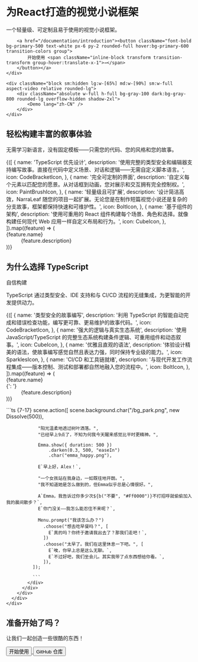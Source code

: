 
<div className="py-10 lg:m-12 relative flex flex-col lg:!flex-row justify-between items-center gap-12 text-left">
    <div className="flex-1 lg:max-w-[45%]">
        <h1 className="text-6xl font-bold mb-4 max-w-[700px] inline-flex flex-wrap text-gray-900 dark:text-white">为<span className="text-primary-500 underline break-words">React</span>打造的视觉小说框架</h1>
        <p className="text-lg my-8 max-w-[500px] text-gray-600 dark:text-gray-300">一个轻量级、可定制且易于使用的视觉小说框架。</p>

        <a href="/documentation/introduction"><button className="font-bold bg-primary-500 text-white px-6 py-2 rounded-full hover:bg-primary-600 transition-colors group">
            开始使用 <span className="inline-block transform transition-transform group-hover:translate-x-1">→</span>
        </button></a>
    </div>
    
    <div className="block sm:hidden lg:w-[65%] md:w-[90%] sm:w-full aspect-video relative rounded-lg">
        <div className="absolute w-full h-full bg-gray-100 dark:bg-gray-800 rounded-lg overflow-hidden shadow-2xl">
            <Demo lang="zh-CN" />
        </div>
    </div>
</div>

<div className="w-full">
    <div className="mx-auto max-w-7xl px-6 lg:px-8 w-full">
        <div className="mx-auto max-w-2xl lg:text-center p-6 w-full">
            <h2 className="mt-2 text-4xl font-semibold tracking-tight text-pretty text-gray-900 dark:text-white sm:text-5xl lg:text-balance !leading-none">轻松构建丰富的叙事体验</h2>
            <div className="mt-6 text-lg/8 text-gray-600 dark:text-gray-300">无需学习新语言，没有固定模板——只需您的代码、您的风格和您的故事。</div>
        </div>
        <div className="mx-auto mt-4 max-w-2xl lg:max-w-4xl">
            <dl className="grid max-w-xl grid-cols-1 gap-x-8 gap-y-10 lg:max-w-none lg:grid-cols-2 lg:gap-y-16">
            {([
            {
                name: 'TypeScript 优先设计',
                description:
                '使用完整的类型安全和编辑器支持编写故事。直接在代码中定义场景、对话和逻辑——无需自定义脚本语言。',
                icon: CodeBracketIcon,
            },
            {
                name: '完全可定制的界面',
                description:
                '自定义每个元素以匹配您的愿景。从对话框到动画，您对展示和交互拥有完全控制权。',
                icon: PaintBrushIcon,
            },
            {
                name: '轻量级且可扩展',
                description:
                '设计简洁高效，NarraLeaf 随您的项目一起扩展。无论您是在制作短篇视觉小说还是复杂的分支故事，框架都保持快速和可维护性。',
                icon: BoltIcon,
            },
            {
                name: '基于组件的架构',
                description:
                '使用可重用的 React 组件构建每个场景、角色和选择。就像构建任何现代 Web 应用一样自定义布局和行为。',
                icon: CubeIcon,
            },
            ]).map((feature) => (
                <div key={feature.name} className="relative pl-16">
                <dt className="text-base/7 font-semibold text-gray-900 dark:text-white">
                    <div className="absolute top-0 left-0 flex size-10 items-center justify-center rounded-lg bg-primary-500">
                    <feature.icon aria-hidden="true" className="size-6 text-white" />
                    </div>
                    {feature.name}
                </dt>
                <dd className="mt-2 text-base/7 text-gray-600 dark:text-gray-300">{feature.description}</dd>
                </div>
            ))}
            </dl>
        </div>
    </div>
</div>


<div className="overflow-hidden dark:bg-primary-900 light:bg-primary-100 rounded-lg py-12 sm:py-12 mt-16">
      <div className="mx-auto max-w-7xl">
        <div className="mx-auto grid max-w-2xl grid-cols-1 gap-y-16 sm:gap-y-20 lg:mx-0 lg:max-w-none lg:grid-cols-2">
          <div className="lg:pt-4 lg:pr-8">
            <div className="lg:max-w-lg">
              <h2 className="text-base/7 font-semibold text-primary-500">为什么选择 TypeScript</h2>
              <p className="mt-2 text-4xl font-semibold tracking-tight text-pretty text-gray-900 dark:text-white sm:text-5xl">自信构建</p>
              <p className="mt-6 text-lg/8 text-gray-600 dark:text-gray-300">TypeScript 通过类型安全、IDE 支持和与 CI/CD 流程的无缝集成，为更智能的开发提供动力。</p>
              <dl className="mt-10 max-w-xl space-y-8 text-base/7 text-gray-600 dark:text-gray-300 lg:max-w-none">
  {([
    {
      name: '类型安全的故事编写',
      description:
        '利用 TypeScript 的智能自动完成和错误检查功能，编写更可靠、更易维护的故事代码。',
      icon: CodeBracketIcon,
    },
    {
      name: '强大的逻辑与真实生态系统',
      description:
        '使用 JavaScript/TypeScript 的完整生态系统构建条件逻辑、可重用组件和动态叙事。',
      icon: CubeIcon,
    },
    {
      name: '优雅且直观的语法',
      description:
        '体验设计精美的语法，使故事编写感觉自然且表达力强，同时保持专业级的能力。',
      icon: SparklesIcon,
    },
    {
      name: 'CI/CD 和工具链就绪',
      description:
        '与现代开发工作流程集成——版本控制、测试和部署都自然地融入您的流程中。',
      icon: BoltIcon,
    },
  ]).map((feature) => (
    <div key={feature.name} className="relative pl-9">
      <dt className="inline font-semibold text-gray-900 dark:text-white">
        <feature.icon aria-hidden="true" className="absolute top-1 left-1 size-5 text-primary-500 dark:text-primary-400" />
        {feature.name}
      </dt>
      {': '}
      <dd className="inline">{feature.description}</dd>
    </div>
  ))}
</dl>
            </div>
          </div>
          <div className="lg:pt-4">
            <div className="rounded-xl p-6 shadow-xl ring-1 ring-gray-400/10 dark:ring-gray-700/10 dark:bg-gray-800">
              ```ts {7-17}
              scene.action([
                scene.background.char("/bg_park.png", new Dissolve(500)),

                "阳光温柔地透过树叶洒落。",
                "已经早上9点了，不知为何我今天醒来感觉比平时更精神。",

                Emma.show({ duration: 500 })
                    .darken(0.3, 500, "easeIn")
                    .char("emma_happy.png"),

                E`早上好，Alex！`,

                "一个女孩站在我身边，一如既往地开朗。",
                "我不知道她是怎么做到的，但Emma似乎总是心情很好。",

                A`Emma，我告诉过你多少次${b("不要", "#Ff0000")}不打招呼就偷偷加入我的晨间散步？`,
                E`你门没关——我怎么能忍住不来呢？`,

                Menu.prompt("我该怎么办？")
                  .choose("想去吃早餐吗？", [
                    E`真的吗？你终于邀请我出去了？那我们走吧！`,
                  ])
                  .choose("太早了。我们在这里休息一下吧。", [
                    E`唉，你早上总是这么无聊。`,
                    E`不过好吧，我们坐会儿。其实我带了点东西想给你看。`,
                  ]),
              ]);

              ```
            </div>
          </div>
        </div>
      </div>
    </div>

<div className="w-full flex flex-col items-center py-16 rounded-lg mt-16">
  <h2 className="mt-2 mb-4 text-4xl font-semibold tracking-tight text-pretty text-gray-900 dark:text-white sm:text-5xl lg:text-balance !leading-none">准备开始了吗？</h2>
  <p className="text-lg text-gray-600 dark:text-gray-300 mb-8">让我们一起创造一些很酷的东西！</p>
  <div className="flex gap-4">
    <a href="/documentation/introduction">
      <button className="bg-primary-500 text-white px-8 py-3 rounded-full hover:bg-primary-600 transition-colors text-lg font-semibold">
        开始使用
      </button>
    </a>
    <a href="https://github.com/NarraLeaf/narraleaf-react" target="_blank" rel="noopener noreferrer">
      <button className="border-2 border-primary-500 text-primary-500 dark:text-primary-400 bg-transparent px-8 py-3 rounded-full hover:bg-primary-50 dark:hover:bg-primary-800 transition-colors text-lg font-semibold">
        GitHub 仓库
      </button>
    </a>
  </div>
</div>

